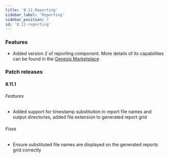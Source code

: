 ```yaml
---
title: '8.11 Reporting'
sidebar_label: 'Reporting'
sidebar_position: 7
id: '8.11-reporting'
---
```


### Features

* Added version 2 of reporting component. More details of its capabilities can be found in the [Genesis Marketplace](https://genesis.global/marketplace/reporting/)

### Patch releases

#### 8.11.1

###### Features

* Added support for timestamp substitution in report file names and output directories, added file extension to generated report grid 

###### Fixes

* Ensure substituted file names are displayed on the generated reports grid correctly

